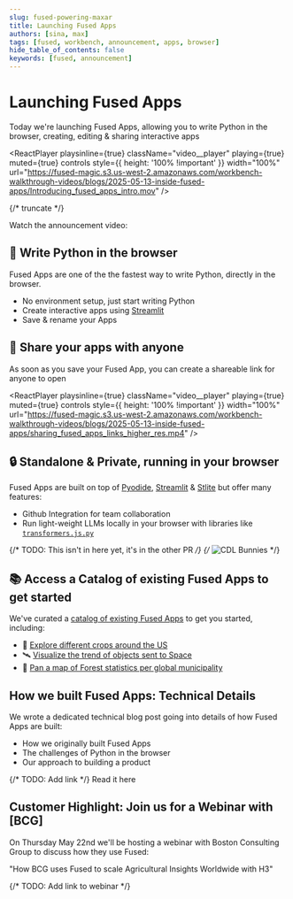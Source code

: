 ```yaml
---
slug: fused-powering-maxar
title: Launching Fused Apps
authors: [sina, max]
tags: [fused, workbench, announcement, apps, browser]
hide_table_of_contents: false
keywords: [fused, announcement]
---
```


# Launching Fused Apps

Today we're launching Fused Apps, allowing you to write Python in the browser, creating, editing & sharing interactive apps 


<ReactPlayer
    playsinline={true}
    className="video__player"
    playing={true}
    muted={true}
    controls
    style={{ height: '100% !important' }}
    width="100%"
    url="https://fused-magic.s3.us-west-2.amazonaws.com/workbench-walkthrough-videos/blogs/2025-05-13-inside-fused-apps/Introducing_fused_apps_intro.mov"
/>

{/* truncate */}

Watch the announcement video: 

<ReactPlayer playsinline={true} className="video__player" playing={false} muted={false} controls height="30vh" width="100%" url="https://youtu.be/yjiNxqAcPdw" alignItems='center'/>

## 🐍 Write Python in the browser

Fused Apps are one of the the fastest way to write Python, directly in the browser. 
- No environment setup, just start writing Python
- Create interactive apps using [Streamlit](https://streamlit.io/) 
- Save & rename your Apps


## 🔗 Share your apps with anyone

As soon as you save your Fused App, you can create a shareable link for anyone to open

<ReactPlayer
    playsinline={true}
    className="video__player"
    playing={true}
    muted={true}
    controls
    style={{ height: '100% !important' }}
    width="100%"
    url="https://fused-magic.s3.us-west-2.amazonaws.com/workbench-walkthrough-videos/blogs/2025-05-13-inside-fused-apps/sharing_fused_apps_links_higher_res.mp4"
/>

## 🔒 Standalone & Private, running in your browser 

Fused Apps are built on top of [Pyodide](https://pyodide.org/en/stable/), [Streamlit](https://streamlit.io/) & [Stlite](https://stlite.net/) but offer many features:
- Github Integration for team collaboration
- Run light-weight LLMs locally in your browser with libraries like [`transformers.js.py`](https://github.com/whitphx/transformers.js.py)

{/* TODO: This isn't in here yet, it's in the other PR */}
{/* ![CDL Bunnies](/img/blog/2025-05-20-inside-fused-apps/CDL_light_weight_bunnies.gif) */}

## 📚 Access a Catalog of existing Fused Apps to get started

We've curated a [catalog of existing Fused Apps](https://www.fused.io/workbench/apps/catalog?tab=all) to get you started, including:
- 🌽 [Explore different crops around the US](https://www.fused.io/app/UDF_Explore_CDL_app)
- 🛰️ [Visualize the trend of objects sent to Space](https://www.fused.io/app/UDF_Objects_to_space)
- 🌲 [Pan a map of Forest statistics per global municipality](https://www.fused.io/app/UDF_Zonal_Stats_Forest_App)

## How we built Fused Apps: Technical Details

We wrote a dedicated technical blog post going into details of how Fused Apps are built:
- How we originally built Fused Apps
- The challenges of Python in the browser
- Our approach to building a product

{/* TODO: Add link */}
Read it here


## Customer Highlight: Join us for a Webinar with [BCG]

On Thursday May 22nd we'll be hosting a webinar with Boston Consulting Group to discuss how they use Fused:

"How BCG uses Fused to scale Agricultural Insights Worldwide with H3"

{/* TODO: Add link to webinar */}